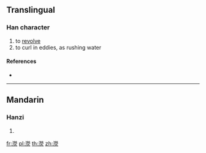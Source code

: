 ==Translingual==

===Han character===
{{Han char|rn=85|rad=水|as=14|sn=17|four=|canj=EFFF,XEFFF}}

# to [[revolve]]
# to curl in eddies, as rushing water

====References====
* {{Han ref|kx=0655.280|dkj=18488|dj=1066.010|hdz=31773.060|uh=6FD9|ud=28633}}

----

==Mandarin==

===Hanzi===
{{cmn-hanzi|pin=[[yíng]] ([[ying2]]), [[yìng]] ([[ying4]])|wg=ying<sup>2</sup>, ying<sup>4</sup>}}

# {{defn|lang=cmn|sort=水14}}

[[fr:濙]]
[[pl:濙]]
[[th:濙]]
[[zh:濙]]